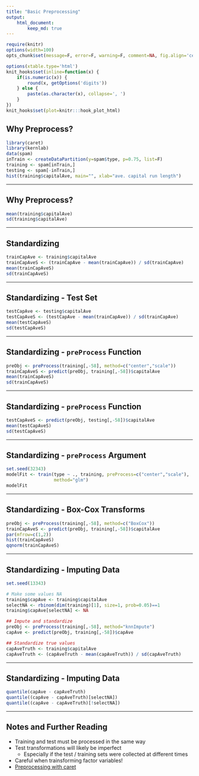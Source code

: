 ```yaml
---
title: "Basic Preprocessing"
output:
    html_document:
        keep_md: true
---
```


```r
require(knitr)
options(width=100)
opts_chunk$set(message=F, error=F, warning=F, comment=NA, fig.align='center', dpi=100, tidy=F, cache.path='.cache/', fig.path='fig/')

options(xtable.type='html')
knit_hooks$set(inline=function(x) {
    if(is.numeric(x)) {
        round(x, getOptions('digits'))
    } else {
        paste(as.character(x), collapse=', ')
    }
})
knit_hooks$set(plot=knitr:::hook_plot_html)
```

## Why Preprocess?

```r
library(caret)
library(kernlab)
data(spam)
inTrain <- createDataPartition(y=spam$type, p=0.75, list=F)
training <- spam[inTrain,]
testing <- spam[-inTrain,]
hist(training$capitalAve, main="", xlab="ave. capital run length")
```

---

## Why Preprocess?

```r
mean(training$capitalAve)
sd(training$capitalAve)
```

---

## Standardizing

```r
trainCapAve <- training$capitalAve
trainCapAveS <- (trainCapAve - mean(trainCapAve)) / sd(trainCapAve)
mean(trainCapAveS)
sd(trainCapAveS)
```

---

## Standardizing - Test Set

```r
testCapAve <- testing$capitalAve
testCapAveS <- (testCapAve - mean(trainCapAve)) / sd(trainCapAve)
mean(testCapAveS)
sd(testCapAveS)
```

---

## Standardizing - `preProcess` Function

```r
preObj <- preProcess(training[,-58], method=c("center","scale"))
trainCapAveS <- predict(preObj, training[,-58])$capitalAve
mean(trainCapAveS)
sd(trainCapAveS)
```

---

## Standardizing - `preProcess` Function

```r
testCapAveS <- predict(preObj, testing[,-58])$capitalAve
mean(testCapAveS)
sd(testCapAveS)
```

---

## Standardizing - `preProcess` Argument

```r
set.seed(32343)
modelFit <- train(type ~ ., training, preProcess=c("center","scale"),
                  method="glm")
modelFit
```

---

## Standardizing - Box-Cox Transforms

```r
preObj <- preProcess(training[,-58], method=c("BoxCox"))
trainCapAveS <- predict(preObj, training[,-58])$capitalAve
par(mfrow=c(1,2))
hist(trainCapAveS)
qqnorm(trainCapAveS)
```

---

## Standardizing - Imputing Data

```r
set.seed(13343)

# Make some values NA
training$capAve <- training$capitalAve
selectNA <- rbinom(dim(training)[1], size=1, prob=0.05)==1
training$capAve[selectNA] <- NA

## Impute and standardize
preObj <- preProcess(training[,-58], method="knnImpute")
capAve <- predict(preObj, training[,-58])$capAve

## Standardize true values
capAveTruth <- training$capitalAve
capAveTruth <- (capAveTruth - mean(capAveTruth)) / sd(capAveTruth)
```

---

## Standardizing - Imputing Data

```r
quantile(capAve - capAveTruth)
quantile((capAve - capAveTruth)[selectNA])
quantile((capAve - capAveTruth)[!selectNA])
```

---

## Notes and Further Reading

- Training and test must be processed in the same way
- Test transformations will likely be imperfect
    - Especially if the test / training sets were collected at different times
- Careful when trainsforming factor variables!
- [Preprocessing with caret](https://topepo.github.io/caret/preprocess.html)